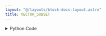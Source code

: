 ```yaml
---
layout: "@/layouts/block-docs-layout.astro"
title: VECTOR_SUBSET
---
```



<PythonDocsDisplay docstring={docstring} />

<details>
<summary>Python Code</summary>
```python
from numpy import any, array, arange, take
from flojoy import flojoy, Vector, Array


@flojoy
def VECTOR_SUBSET(default: Vector, indices: Array, length: int = 1) -> Vector:
    """The VECTOR_SUBSET node returns the subset of values from requested indices
    Inputs
    ------
    v : Vector
        The input vector to return subset of values from

    Parameters
    ----------
    indices: Array
        specified indices to extract values at from the input vector

    length: int
        number of elements to extract from the input vector, default is 1 (this only applies when one index is specified for indices parameter)

    Returns
    -------
    Vector
        The new vector with subset of elements extracted from the input vector
    """

    # unwrap the indices first
    indices = array(indices.unwrap(), dtype=int)

    assert len(default.v) > len(
        indices
    ), "The length of indices parameter must be less than the length of the Vector."
    assert any(indices >= 0), "The indices must be greater than zero."

    if len(indices) == 1:
        assert (indices[0] + (length - 1)) < len(
            default.v
        ), "The length of items to delete starting from index parameter must not exceed the length of the Vector."

    if len(indices) > 1:
        v = take(default.v, indices)
    else:
        indices = arange(indices[0], length)
        v = take(default.v, indices)
    return Vector(v=v)

```
[Find this Flojoy Block on GitHub](https://github.com/flojoy-ai/blocks/blob/main/blocks/TRANSFORMERS/VECTOR_MANIPULATION/VECTOR_SUBSET/VECTOR_SUBSET.py)
</details>

## Example

<AppDisplay app={app} blockName="VECTOR_SUBSET" client:visible />
